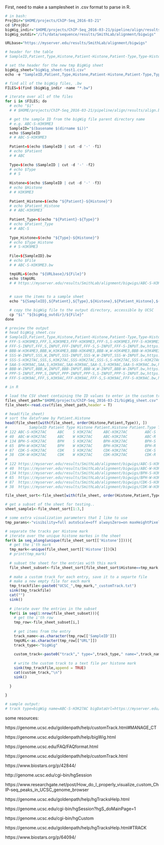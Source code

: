 First, need to make a samplesheet in .csv format to parse in R. 

```r
# in bash:
ProjDir="$HOME/projects/ChIP-Seq_2016-03-21"
cd $ProjDir
bigWig_indir="$HOME/projects/ChIP-Seq_2016-03-21/pipeline/align/results"
bigWig_outdir="/ifs/data/sequence/results/SmithLab/alignment/bigwigs"

URLbase="https://myserver.edu/results/SmithLab/alignment/bigwigs"

# header for the table
# SampleID,Patient,Type,Histone,Patient-Histone,Patient-Type,Type-Histone,File,URL

# set the header for the new tmp BigWig sheet
bigWig_sheet="bigWig_sheet-test1.csv"
echo -e "SampleID,Patient,Type,Histone,Patient-Histone,Patient-Type,Type-Histone,File,URL" > $bigWig_sheet

# find all of the bigWig files, .bw
FILES=$(find $bigWig_indir -name "*.bw")

# iterate over all of the files
for i in $FILES; do 
  # echo "$i"
  # # $HOME/projects/ChIP-Seq_2016-03-21/pipeline/align/results/align.by_sample.bowtie2/ABC-S-H3K9ME3/track.bw

  # get the sample ID from the bigWig file parent directory name
  # e.g. ABC-S-H3K9ME3
  SampleID="$(basename $(dirname $i))"
  echo $SampleID
  # # ABC-S-H3K9ME3
  
  Patient=$(echo $SampleID | cut -d '-' -f1)
  # echo $Patient
  # # ABC
  
  Type=$(echo $SampleID | cut -d '-' -f2)
  # echo $Type
  # # S
  
  Histone=$(echo $SampleID | cut -d '-' -f3)
  # echo $Histone
  # # H3K9ME3
  
  Patient_Histone=$(echo "${Patient}-${Histone}")
  # echo $Patient_Histone
  # # ABC-H3K9ME3
  
  Patient_Type=$(echo "${Patient}-${Type}")
  # echo $Patient_Type
  # # ABC-S
  
  Type_Histone=$(echo "${Type}-${Histone}")
  # echo $Type_Histone
  # # S-H3K9ME3
  
  File=${SampleID}.bw
  # echo $File
  # # ABC-S-H3K9ME3.bw

  tmpURL=$(echo "${URLbase}/${File}")
  echo $tmpURL
  # # https://myserver.edu/results/SmithLab/alignment/bigwigs/ABC-S-H3K9ME3.bw
  
  
  # save the items to a sample sheet
  echo "${SampleID},${Patient},${Type},${Histone},${Patient_Histone},${Patient_Type},${Type_Histone},${File},${tmpURL}" >> $bigWig_sheet

  # copy the bigWig file to the output directory, accessible by UCSC
  cp "$i" "${bigWig_outdir}/${File}"
done

# preview the output
# head bigWig_sheet.csv
# SampleID,Patient,Type,Histone,Patient-Histone,Patient-Type,Type-Histone,File,URL
# FFF-S-H3K9ME3,FFF,S,H3K9ME3,FFF-H3K9ME3,FFF-S,S-H3K9ME3,FFF-S-H3K9ME3.bw,https://myserver.edu/results/SmithLab/alignment/bigwigs/FFF-S-H3K9ME3.bw
# FFF-S-INPUT,FFF,S,INPUT,FFF-INPUT,FFF-S,S-INPUT,FFF-S-INPUT.bw,https://myserver.edu/results/SmithLab/alignment/bigwigs/FFF-S-INPUT.bw
# BBB-W-H3K4ME3,BBB,W,H3K4ME3,BBB-H3K4ME3,BBB-W,W-H3K4ME3,BBB-W-H3K4ME3.bw,https://myserver.edu/results/SmithLab/alignment/bigwigs/BBB-W-H3K4ME3.bw
# SSS-W-INPUT,SSS,W,INPUT,SSS-INPUT,SSS-W,W-INPUT,SSS-W-INPUT.bw,https://myserver.edu/results/SmithLab/alignment/bigwigs/SSS-W-INPUT.bw
# SSS-S-H3K27AC,SSS,S,H3K27AC,SSS-H3K27AC,SSS-S,S-H3K27AC,SSS-S-H3K27AC.bw,https://myserver.edu/results/SmithLab/alignment/bigwigs/SSS-S-H3K27AC.bw
# SAA-S-H3K9AC,SAA,S,H3K9AC,SAA-H3K9AC,SAA-S,S-H3K9AC,SAA-S-H3K9AC.bw,https://myserver.edu/results/SmithLab/alignment/bigwigs/SAA-S-H3K9AC.bw
# BBB-W-INPUT,BBB,W,INPUT,BBB-INPUT,BBB-W,W-INPUT,BBB-W-INPUT.bw,https://myserver.edu/results/SmithLab/alignment/bigwigs/BBB-W-INPUT.bw
# PPP-S-INPUT,PPP,S,INPUT,PPP-INPUT,PPP-S,S-INPUT,PPP-S-INPUT.bw,https://myserver.edu/results/SmithLab/alignment/bigwigs/PPP-S-INPUT.bw
# FFF-S-H3K9AC,FFF,S,H3K9AC,FFF-H3K9AC,FFF-S,S-H3K9AC,FFF-S-H3K9AC.bw,https://myserver.edu/results/SmithLab/alignment/bigwigs/FFF-S-H3K9AC.bw

```

```r
# in R

# load the CSV sheet containing the ID values to enter in the custom track
files_sheet_path="$HOME/projects/ChIP-Seq_2016-03-21/bigWig_sheet.csv"
file_sheet<-read.csv(files_sheet_path,header = T)

# head(file_sheet)
# sort the dataframe by Patient.Histone
head(file_sheet[with(file_sheet, order(Histone,Patient,Type)), ])
#          SampleID Patient Type Histone Patient.Histone Patient.Type Type.Histone             File
# 122 ABC-S-H3K27AC     ABC    S H3K27AC     ABC-H3K27AC        ABC-S    S-H3K27AC ABC-S-H3K27AC.bw
# 40  ABC-W-H3K27AC     ABC    W H3K27AC     ABC-H3K27AC        ABC-R    R-H3K27AC ABC-W-H3K27AC.bw
# 134 BPH-S-H3K27AC     BPH    S H3K27AC     BPH-H3K27AC        BPH-S    S-H3K27AC BPH-S-H3K27AC.bw
# 65  BPH-W-H3K27AC     BPH    W H3K27AC     BPH-H3K27AC        BPH-R    R-H3K27AC BPH-W-H3K27AC.bw
# 87  CDK-S-H3K27AC     CDK    S H3K27AC     CDK-H3K27AC        CDK-S    S-H3K27AC CDK-S-H3K27AC.bw
# 38  CDK-W-H3K27AC     CDK    W H3K27AC     CDK-H3K27AC        CDK-R    R-H3K27AC CDK-W-H3K27AC.bw
#                                                                                                               URL
# 122 https://myserver.edu/results/SmithLab/alignment/bigwigs/ABC-S-H3K27AC.bw
# 40  https://myserver.edu/results/SmithLab/alignment/bigwigs/ABC-W-H3K27AC.bw
# 134 https://myserver.edu/results/SmithLab/alignment/bigwigs/BPH-S-H3K27AC.bw
# 65  https://myserver.edu/results/SmithLab/alignment/bigwigs/BPH-W-H3K27AC.bw
# 87  https://myserver.edu/results/SmithLab/alignment/bigwigs/CDK-S-H3K27AC.bw
# 38  https://myserver.edu/results/SmithLab/alignment/bigwigs/CDK-W-H3K27AC.bw

file_sheet_sort<-file_sheet[with(file_sheet, order(Histone,Patient,Type)), ]

# get a subset of the sheet for testing..
sheet_sample1<-file_sheet_sort[1:3,]

# some extra visualization parameters that I like to use
tmp_params<-"visibility=full autoScale=off alwaysZero=on maxHeightPixels=100 graphType=bar viewLimits=0:0.3"

# separate the tracks per Histone mark
# iterate over the unique histone markes in the sheet
for(k in seq_along(unique(file_sheet_sort[['Histone']]))){
  # get the i'th mark
  tmp_mark<-unique(file_sheet_sort[['Histone']])[k]
  # print(tmp_mark)
  
  # subset the sheet for the entries with this mark
  file_sheet_subset<-file_sheet_sort[file_sheet_sort$Histone==tmp_mark,]
  
  # make a custom track for each entry, save it to a separte file
  # make a new empty file for each mark
  tmp_trackfile<-paste0("UCSC_",tmp_mark,"_customTrack.txt")
  sink(tmp_trackfile)
  cat("")
  sink()
  
  # iterate over the entries in the subset
  for(i in seq(1:nrow(file_sheet_subset))){
    # get the i'th row
    tmp_row<-file_sheet_subset[i,]
    
    # get items from the entry
    track_name<-as.character(tmp_row[['SampleID']])
    tmpURL<-as.character(tmp_row[["URL"]])
    track_type<-"bigWig"
    
    custom_track<-paste0("track"," type=",track_type," name=",track_name," bigDataUrl=",tmpURL," ",tmp_params) 
    
    # write the custom track to a text file per histone mark
    sink(tmp_trackfile,append = TRUE)
    cat(custom_track,"\n")
    sink()
    
  }
  
}

# sample output: 
# track type=bigWig name=ABC-S-H3K27AC bigDataUrl=https://myserver.edu/results/SmithLab/alignment/bigwigs/ABC-S-H3K27AC.bw visibility=full autoScale=off alwaysZero=on maxHeightPixels=100 graphType=bar viewLimits=0:0.3 

```


some resources:

https://genome.ucsc.edu/goldenpath/help/customTrack.html#MANAGE_CT

https://genome.ucsc.edu/goldenpath/help/bigWig.html

https://genome.ucsc.edu/FAQ/FAQformat.html

https://genome.ucsc.edu/goldenpath/help/customTrack.html

https://www.biostars.org/p/42844/

http://genome.ucsc.edu/cgi-bin/hgSession

https://www.researchgate.net/post/How_do_I_properly_visualize_custom_ChIP-seq_peaks_in_UCSC_genome_browser

https://genome.ucsc.edu/goldenpath/help/hgTracksHelp.html

https://genome.ucsc.edu/cgi-bin/hgSession?hgS_doMainPage=1

https://genome.ucsc.edu/cgi-bin/hgCustom

https://genome.ucsc.edu/goldenpath/help/hgTracksHelp.html#TRACK

https://www.biostars.org/p/64094/
